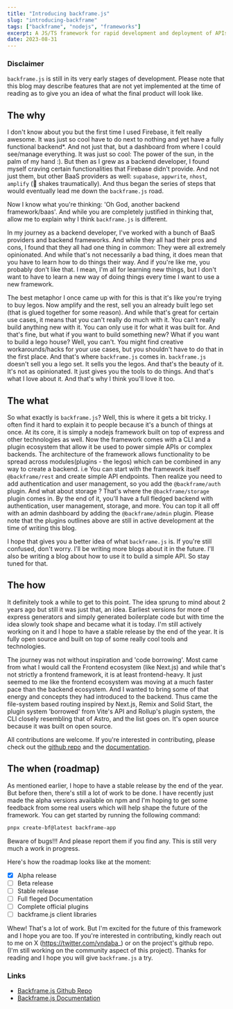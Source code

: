 ```yaml
---
title: "Introducing backframe.js"
slug: "introducing-backframe"
tags: ["backframe", "nodejs", "frameworks"]
excerpt: A JS/TS framework for rapid development and deployment of APIs and Backends
date: 2023-08-31
---
```


### Disclaimer
`backframe.js` is still in its very early stages of development. Please note that this blog may describe features that are not yet implemented at the time of reading as to give you an idea of what the final product will look like.

## The why 
I don't know about you but the first time I used Firebase, it felt really awesome. It was just so cool have to do next to nothing and yet have a fully functional backend*. And not just that, but a dashboard from where I could see/manage everything. It was just so cool: The power of the sun, in the palm of my hand :). But then as I grew as a backend developer, I found myself craving certain functionalities that Firebase didn't provide. And not just them, but other BaaS providers as well: `supabase`, `appwrite`, `nhost`, `amplify` (😬 shakes traumatically). And thus began the series of steps that would eventually lead me down the `backframe.js` road.

Now I know what you're thinking: 'Oh God, another backend framework/baas'. And while you are completely justified in thinking that, allow me to explain why I think `backframe.js` is different.

In my journey as a backend developer, I've worked with a bunch of BaaS providers and backend frameworks. And while they all had their pros and cons, I found that they all had one thing in common: They were all extremely opinionated. And while that's not necessarily a bad thing, it does mean that you have to learn how to do things their way. And if you're like me, you probably don't like that. I mean, I'm all for learning new things, but I don't want to have to learn a new way of doing things every time I want to use a new framework. 

The best metaphor I once came up with for this is that it's like you're trying to buy legos. Now amplify and the rest, sell you an already built lego set (that is glued together for some reason). And while that's great for certain use cases, it means that you can't really do much with it. You can't really build anything new with it. You can only use it for what it was built for. And that's fine, but what if you want to build something new? What if you want to build a lego house? Well, you can't. You might find creative workarounds/hacks for your use cases, but you shouldn't have to do that in the first place. And that's where `backframe.js` comes in. `backframe.js` doesn't sell you a lego set. It sells you the legos. And that's the beauty of it. It's not as opinionated. It just gives you the tools to do things. And that's what I love about it. And that's why I think you'll love it too.

## The what
So what exactly is `backframe.js`? Well, this is where it gets a bit tricky. I often find it hard to explain it to people because it's a bunch of things at once. At its core, it is simply a nodejs framework built on top of express and other technologies as well. Now the framework comes with a CLI and a plugin ecosystem that allow it be used to power simple APIs or complex backends. The architecture of the framework allows functionality to be spread across modules(plugins - the legos) which can be combined in any way to create a backend. i.e You can start with the framework itself `@backframe/rest` and create simple API endpoints. Then realize you need to add authentication and user management, so you add the `@backframe/auth` plugin. And what about storage ? That's where the `@backframe/storage` plugin comes in. By the end of it, you'll have a full fledged backend with authentication, user management, storage, and more. You can top it all off with an admin dashboard by adding the `@backframe/admin` plugin. Please note that the plugins outlines above are still in active development at the time of writing this blog.

I hope that gives you a better idea of what `backframe.js` is. If you're still confused, don't worry. I'll be writing more blogs about it in the future. I'll also be writing a blog about how to use it to build a simple API. So stay tuned for that.

## The how

It definitely took a while to get to this point. The idea sprung to mind about 2 years ago but still it was just that, an idea. Earliest versions for more of express generators and simply generated boilerplate code but with time the idea slowly took shape and became what it is today. I'm still actively working on it and I hope to have a stable release by the end of the year. It is fully open source and built on top of some really cool tools and technologies. 

The journey was not without inspiration and 'code borrowing'. Most came from what I would call the Frontend ecosystem (like Next.js) and while that's not strictly a frontend framework, it is at least frontend-heavy. It just seemed to me like the frontend ecosystem was moving at a much faster pace than the backend ecosystem. And I wanted to bring some of that energy and concepts they had introduced to the backend. Thus came the file-system based routing inspired by Next.js, Remix and Solid Start, the plugin system 'borrowed' from Vite's API and Rollup's plugin system, the CLI closely resembling that of Astro, and the list goes on. It's open source because it was built on open source. 

All contributions are welcome. If you're interested in contributing, please check out the [github repo](
	https://github.com/backframejs/backframe.js) and the [documentation](https://backframe.dev/).


## The when (roadmap)

As mentioned earlier, I hope to have a stable release by the end of the year. But before then, there's still a lot of work to be done. I have recently just made the alpha versions available on npm and I'm hoping to get some feedback from some real users which will help shape the future of the framework. You can get started by running the following command:

```bash
pnpx create-bf@latest backframe-app
```

Beware of bugs!!! And please report them if you find any. This is still very much a work in progress.

Here's how the roadmap looks like at the moment:
- [x] Alpha release
- [ ] Beta release
- [ ] Stable release
- [ ] Full fleged Documentation
- [ ] Complete official plugins
- [ ] backframe.js client libraries

Whew! That's a lot of work. But I'm excited for the future of this framework and I hope you are too. If you're interested in contributing, kindly reach out to me on X (https://twitter.com/vndaba_) or on the project's github repo. (I'm still working on the community aspect of this project). Thanks for reading and I hope you will give `backframe.js` a try.

### Links
- [Backframe.js Github Repo](
	https://github.com/backframejs/backframe.js)
- [Backframe.js Documentation](https://backframe.dev/)
